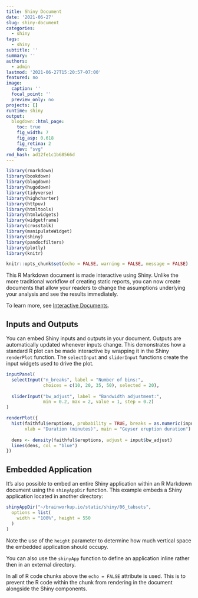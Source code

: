 ```yaml
---
title: Shiny Document
date: '2021-06-27'
slug: shiny-document
categories:
  - shiny
tags:
  - shiny
subtitle: ''
summary: ''
authors:
  - admin
lastmod: '2021-06-27T15:20:57-07:00'
featured: no
image:
  caption: ''
  focal_point: ''
  preview_only: no
projects: []
runtime: shiny
output:
  blogdown::html_page:
    toc: true
    fig_width: 7
    fig_asp: 0.618
    fig_retina: 2
    dev: "svg"
rmd_hash: ad12fe1c1b68566d
---
```


```r
library(rmarkdown)
library(bookdown)
library(blogdown)
library(hugodown)
library(tidyverse)
library(highcharter)
library(httpuv)
library(htmltools)
library(htmlwidgets)
library(widgetframe)
library(crosstalk)
library(manipulateWidget)
library(shiny)
library(pandocfilters)
library(plotly)
library(knitr)
```

```r
knitr::opts_chunk$set(echo = FALSE, warning = FALSE, message = FALSE)
```

This R Markdown document is made interactive using Shiny.
Unlike the more traditional workflow of creating static reports, you can now create documents that allow your readers to change the assumptions underlying your analysis and see the results immediately.

To learn more, see [Interactive Documents](http://rmarkdown.rstudio.com/authoring_shiny.html).

## Inputs and Outputs

You can embed Shiny inputs and outputs in your document.
Outputs are automatically updated whenever inputs change.
This demonstrates how a standard R plot can be made interactive by wrapping it in the Shiny `renderPlot` function.
The `selectInput` and `sliderInput` functions create the input widgets used to drive the plot.

```r
inputPanel(
  selectInput("n_breaks", label = "Number of bins:",
              choices = c(10, 20, 35, 50), selected = 20),
  
  sliderInput("bw_adjust", label = "Bandwidth adjustment:",
              min = 0.2, max = 2, value = 1, step = 0.2)
)

renderPlot({
  hist(faithful$eruptions, probability = TRUE, breaks = as.numeric(input$n_breaks),
       xlab = "Duration (minutes)", main = "Geyser eruption duration")
  
  dens <- density(faithful$eruptions, adjust = input$bw_adjust)
  lines(dens, col = "blue")
})
```

## Embedded Application

It's also possible to embed an entire Shiny application within an R Markdown document using the `shinyAppDir` function.
This example embeds a Shiny application located in another directory:

```r
shinyAppDir("~/brainworkup.io/static/shiny/06_tabsets",
  options = list(
    width = "100%", height = 550
  )
)
```

Note the use of the `height` parameter to determine how much vertical space the embedded application should occupy.

You can also use the `shinyApp` function to define an application inline rather then in an external directory.

In all of R code chunks above the `echo = FALSE` attribute is used.
This is to prevent the R code within the chunk from rendering in the document alongside the Shiny components.
